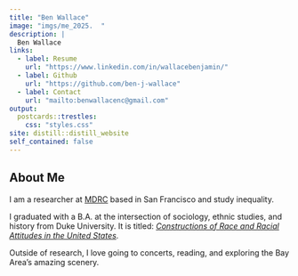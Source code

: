 ```yaml
---
title: "Ben Wallace"
image: "imgs/me_2025.  "
description: |
  Ben Wallace
links:
  - label: Resume
    url: "https://www.linkedin.com/in/wallacebenjamin/"
  - label: Github
    url: "https://github.com/ben-j-wallace"
  - label: Contact
    url: "mailto:benwallacenc@gmail.com"
output:
  postcards::trestles:
    css: "styles.css"
site: distill::distill_website
self_contained: false
---
```


## About Me

I am a researcher at [MDRC](https://www.mdrc.org/about/people/ben-wallace) based in San Francisco and study inequality. 

I graduated with a B.A. at the intersection of sociology, ethnic studies, and history from Duke University. It is titled: *[Constructions of Race and Racial Attitudes in the United States](https://drive.google.com/file/d/17N7oFHydCEBg0QAvFhHnpAuuQwTG5Xh3/view?usp=sharing)*.

Outside of research, I love going to concerts, reading, and exploring the Bay Area's amazing scenery.